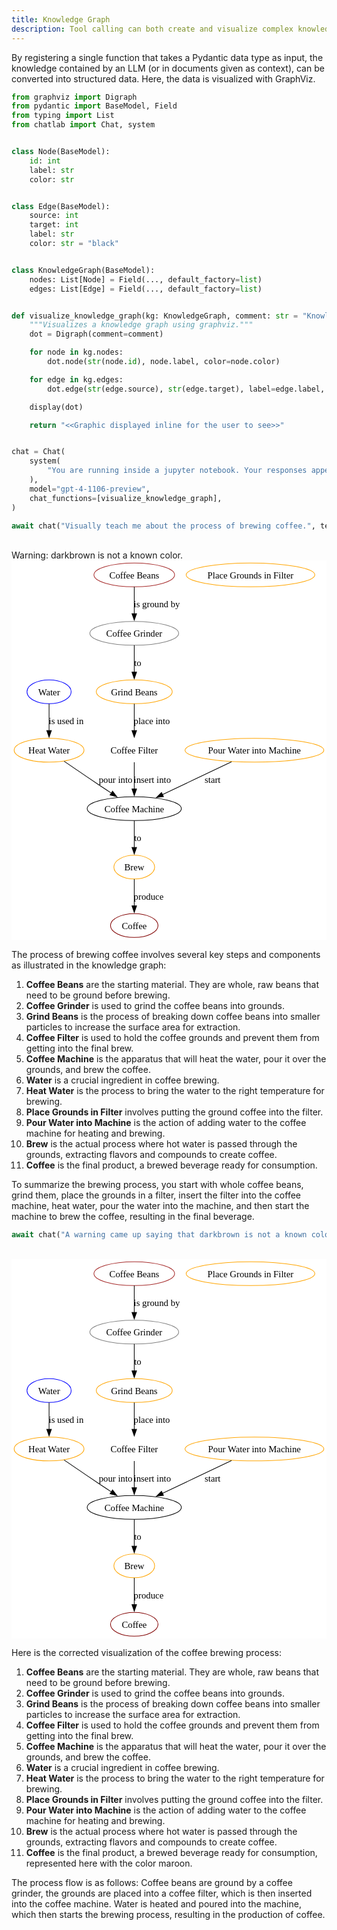 ```yaml
---
title: Knowledge Graph
description: Tool calling can both create and visualize complex knowledge graphs
---
```



By registering a single function that takes a Pydantic data type as input, the knowledge contained by an LLM (or in documents given as context), can be converted into structured data. 
Here, the data is visualized with GraphViz.

```python cell count=1
from graphviz import Digraph
from pydantic import BaseModel, Field
from typing import List
from chatlab import Chat, system


class Node(BaseModel):
    id: int
    label: str
    color: str


class Edge(BaseModel):
    source: int
    target: int
    label: str
    color: str = "black"


class KnowledgeGraph(BaseModel):
    nodes: List[Node] = Field(..., default_factory=list)
    edges: List[Edge] = Field(..., default_factory=list)


def visualize_knowledge_graph(kg: KnowledgeGraph, comment: str = "Knowledge Graph"):
    """Visualizes a knowledge graph using graphviz."""
    dot = Digraph(comment=comment)

    for node in kg.nodes:
        dot.node(str(node.id), node.label, color=node.color)

    for edge in kg.edges:
        dot.edge(str(edge.source), str(edge.target), label=edge.label, color=edge.color)

    display(dot)

    return "<<Graphic displayed inline for the user to see>>"


chat = Chat(
    system(
        "You are running inside a jupyter notebook. Your responses appear as markdown in the notebook. Functions you run can produce side effects."
    ),
    model="gpt-4-1106-preview",
    chat_functions=[visualize_knowledge_graph],
)

await chat("Visually teach me about the process of brewing coffee.", temperature=0.9)
```


<OutputBlock count={1}>
  <ChatFunctionCall
    open
    name="visualize_knowledge_graph"
    input={'{\n  "kg": {\n    "nodes": [\n      {\n        "id": 1,\n        "label": "Water",\n        "color": "blue"\n      },\n      {\n        "id": 2,\n        "label": "Coffee Grinder",\n        "color": "grey"\n      },\n      {\n        "id": 3,\n        "label": "Coffee Beans",\n        "color": "brown"\n      },\n      {\n        "id": 4,\n        "label": "Grind Beans",\n        "color": "orange"\n      },\n      {\n        "id": 5,\n        "label": "Coffee Filter",\n        "color": "white"\n      },\n      {\n        "id": 6,\n        "label": "Coffee Machine",\n        "color": "black"\n      },\n      {\n        "id": 7,\n        "label": "Heat Water",\n        "color": "orange"\n      },\n      {\n        "id": 8,\n        "label": "Place Grounds in Filter",\n        "color": "orange"\n      },\n      {\n        "id": 9,\n        "label": "Pour Water into Machine",\n        "color": "orange"\n      },\n      {\n        "id": 10,\n        "label": "Brew",\n        "color": "orange"\n      },\n      {\n        "id": 11,\n        "label": "Coffee",\n        "color": "darkbrown"\n      }\n    ],\n    "edges": [\n      {\n        "source": 3,\n        "target": 2,\n        "label": "is ground by"\n      },\n      {\n        "source": 2,\n        "target": 4,\n        "label": "to"\n      },\n      {\n        "source": 4,\n        "target": 5,\n        "label": "place into"\n      },\n      {\n        "source": 5,\n        "target": 6,\n        "label": "insert into"\n      },\n      {\n        "source": 1,\n        "target": 7,\n        "label": "is used in"\n      },\n      {\n        "source": 7,\n        "target": 6,\n        "label": "pour into"\n      },\n      {\n        "source": 9,\n        "target": 6,\n        "label": "start"\n      },\n      {\n        "source": 6,\n        "target": 10,\n        "label": "to"\n      },\n      {\n        "source": 10,\n        "target": 11,\n        "label": "produce"\n      }\n    ]\n  },\n  "comment": "Coffee Brewing Process"\n}'}
    output="<<Graphic displayed inline for the user to see>>"
  />
<br />
Warning: darkbrown is not a known color.
<br />

<svg viewBox="0.00 0.00 476.98 575.00" height="575pt" width="477pt">
    <g transform="scale(1 1) rotate(0) translate(4 571)" id="graph0">
        <polygon points="-4,4 -4,-571 472.98,-571 472.98,4 -4,4" stroke="none" fill="white"></polygon>
        <g id="node1">
            <ellipse ry="18" rx="33.44" cy="-372" cx="52.89" stroke="blue" fill="none"></ellipse>
            <text font-size="14.00" font-family="Times,serif" y="-366.95" x="52.89" text-anchor="middle">Water</text>
        </g>
        <g id="node7">
            <ellipse ry="18" rx="52.89" cy="-283.5" cx="52.89" stroke="orange" fill="none"></ellipse>
            <text font-size="14.00" font-family="Times,serif" y="-278.45" x="52.89" text-anchor="middle">Heat Water</text>
        </g>
        <g id="edge5">
            <path d="M52.89,-353.91C52.89,-342.26 52.89,-326.55 52.89,-313.02" stroke="black" fill="none"></path>
            <polygon points="56.39,-313.36 52.89,-303.36 49.39,-313.36 56.39,-313.36" stroke="black" fill="black"></polygon>
            <text font-size="14.00" font-family="Times,serif" y="-322.7" x="78.76" text-anchor="middle">is used in</text>
        </g>
        <g id="node2">
            <ellipse ry="18" rx="67.22" cy="-460.5" cx="181.89" stroke="grey" fill="none"></ellipse>
            <text font-size="14.00" font-family="Times,serif" y="-455.45" x="181.89" text-anchor="middle">Coffee Grinder</text>
        </g>
        <g id="node4">
            <ellipse ry="18" rx="57.49" cy="-372" cx="181.89" stroke="orange" fill="none"></ellipse>
            <text font-size="14.00" font-family="Times,serif" y="-366.95" x="181.89" text-anchor="middle">Grind Beans</text>
        </g>
        <g id="edge2">
            <path d="M181.89,-442.41C181.89,-430.76 181.89,-415.05 181.89,-401.52" stroke="black" fill="none"></path>
            <polygon points="185.39,-401.86 181.89,-391.86 178.39,-401.86 185.39,-401.86" stroke="black" fill="black"></polygon>
            <text font-size="14.00" font-family="Times,serif" y="-411.2" x="187.14" text-anchor="middle">to</text>
        </g>
        <g id="node3">
            <ellipse ry="18" rx="61.08" cy="-549" cx="181.89" stroke="brown" fill="none"></ellipse>
            <text font-size="14.00" font-family="Times,serif" y="-543.95" x="181.89" text-anchor="middle">Coffee Beans</text>
        </g>
        <g id="edge1">
            <path d="M181.89,-530.91C181.89,-519.26 181.89,-503.55 181.89,-490.02" stroke="black" fill="none"></path>
            <polygon points="185.39,-490.36 181.89,-480.36 178.39,-490.36 185.39,-490.36" stroke="black" fill="black"></polygon>
            <text font-size="14.00" font-family="Times,serif" y="-499.7" x="216.01" text-anchor="middle">is ground by</text>
        </g>
        <g id="node5">
            <ellipse ry="18" rx="58.52" cy="-283.5" cx="181.89" stroke="white" fill="none"></ellipse>
            <text font-size="14.00" font-family="Times,serif" y="-278.45" x="181.89" text-anchor="middle">Coffee Filter</text>
        </g>
        <g id="edge3">
            <path d="M181.89,-353.91C181.89,-342.26 181.89,-326.55 181.89,-313.02" stroke="black" fill="none"></path>
            <polygon points="185.39,-313.36 181.89,-303.36 178.39,-313.36 185.39,-313.36" stroke="black" fill="black"></polygon>
            <text font-size="14.00" font-family="Times,serif" y="-322.7" x="208.51" text-anchor="middle">place into</text>
        </g>
        <g id="node6">
            <ellipse ry="18" rx="71.31" cy="-195" cx="181.89" stroke="black" fill="none"></ellipse>
            <text font-size="14.00" font-family="Times,serif" y="-189.95" x="181.89" text-anchor="middle">Coffee Machine</text>
        </g>
        <g id="edge4">
            <path d="M181.89,-265.41C181.89,-253.76 181.89,-238.05 181.89,-224.52" stroke="black" fill="none"></path>
            <polygon points="185.39,-224.86 181.89,-214.86 178.39,-224.86 185.39,-224.86" stroke="black" fill="black"></polygon>
            <text font-size="14.00" font-family="Times,serif" y="-234.2" x="209.26" text-anchor="middle">insert into</text>
        </g>
        <g id="node10">
            <ellipse ry="18" rx="30.88" cy="-106.5" cx="181.89" stroke="orange" fill="none"></ellipse>
            <text font-size="14.00" font-family="Times,serif" y="-101.45" x="181.89" text-anchor="middle">Brew</text>
        </g>
        <g id="edge8">
            <path d="M181.89,-176.91C181.89,-165.26 181.89,-149.55 181.89,-136.02" stroke="black" fill="none"></path>
            <polygon points="185.39,-136.36 181.89,-126.36 178.39,-136.36 185.39,-136.36" stroke="black" fill="black"></polygon>
            <text font-size="14.00" font-family="Times,serif" y="-145.7" x="187.14" text-anchor="middle">to</text>
        </g>
        <g id="edge6">
            <path d="M75.61,-266.84C90.55,-256.57 110.58,-242.9 128.39,-231 134.44,-226.95 140.91,-222.68 147.18,-218.57" stroke="black" fill="none"></path>
            <polygon points="149.06,-221.52 155.51,-213.11 145.23,-215.66 149.06,-221.52" stroke="black" fill="black"></polygon>
            <text font-size="14.00" font-family="Times,serif" y="-234.2" x="153.64" text-anchor="middle">pour into</text>
        </g>
        <g id="node8">
            <ellipse ry="18" rx="97.41" cy="-549" cx="357.89" stroke="orange" fill="none"></ellipse>
            <text font-size="14.00" font-family="Times,serif" y="-543.95" x="357.89" text-anchor="middle">Place Grounds in Filter</text>
        </g>
        <g id="node9">
            <ellipse ry="18" rx="105.09" cy="-283.5" cx="363.89" stroke="orange" fill="none"></ellipse>
            <text font-size="14.00" font-family="Times,serif" y="-278.45" x="363.89" text-anchor="middle">Pour Water into Machine</text>
        </g>
        <g id="edge7">
            <path d="M329.23,-266.03C299.48,-251.89 256.5,-231.46 224.63,-216.31" stroke="black" fill="none"></path>
            <polygon points="226.18,-213.18 215.65,-212.05 223.18,-219.5 226.18,-213.18" stroke="black" fill="black"></polygon>
            <text font-size="14.00" font-family="Times,serif" y="-234.2" x="300.51" text-anchor="middle">start</text>
        </g>
        <g id="node11">
            <ellipse ry="18" rx="36" cy="-18" cx="181.89" stroke="maroon" fill="none"></ellipse>
            <text font-size="14.00" font-family="Times,serif" y="-12.95" x="181.89" text-anchor="middle">Coffee</text>
        </g>
        <g id="edge9">
            <path d="M181.89,-88.41C181.89,-76.76 181.89,-61.05 181.89,-47.52" stroke="black" fill="none"></path>
            <polygon points="185.39,-47.86 181.89,-37.86 178.39,-47.86 185.39,-47.86" stroke="black" fill="black"></polygon>
            <text font-size="14.00" font-family="Times,serif" y="-57.2" x="203.64" text-anchor="middle">produce</text>
        </g>
    </g>
</svg>


The process of brewing coffee involves several key steps and components as illustrated in the knowledge graph:

1. **Coffee Beans** are the starting material. They are whole, raw beans that need to be ground before brewing.
2. **Coffee Grinder** is used to grind the coffee beans into grounds.
3. **Grind Beans** is the process of breaking down coffee beans into smaller particles to increase the surface area for extraction.
4. **Coffee Filter** is used to hold the coffee grounds and prevent them from getting into the final brew.
5. **Coffee Machine** is the apparatus that will heat the water, pour it over the grounds, and brew the coffee.
6. **Water** is a crucial ingredient in coffee brewing.
7. **Heat Water** is the process to bring the water to the right temperature for brewing.
8. **Place Grounds in Filter** involves putting the ground coffee into the filter.
9. **Pour Water into Machine** is the action of adding water to the coffee machine for heating and brewing.
10. **Brew** is the actual process where hot water is passed through the grounds, extracting flavors and compounds to create coffee.
11. **Coffee** is the final product, a brewed beverage ready for consumption.

To summarize the brewing process, you start with whole coffee beans, grind them, place the grounds in a filter, insert the filter into the coffee machine, heat water, pour the water into the machine, and then start the machine to brew the coffee, resulting in the final beverage.
</OutputBlock>

```python cell count=2
await chat("A warning came up saying that darkbrown is not a known color.")
```

<OutputBlock count={2}>
  <ChatFunctionCall
    open
    name="visualize_knowledge_graph"
    input={'{\n  "kg": {\n    "nodes": [\n      { "id": 1, "label": "Water", "color": "blue" },\n      { "id": 2, "label": "Coffee Grinder", "color": "grey" },\n      { "id": 3, "label": "Coffee Beans", "color": "brown" },\n      { "id": 4, "label": "Grind Beans", "color": "orange" },\n      { "id": 5, "label": "Coffee Filter", "color": "white" },\n      { "id": 6, "label": "Coffee Machine", "color": "black" },\n      { "id": 7, "label": "Heat Water", "color": "orange" },\n      { "id": 8, "label": "Place Grounds in Filter", "color": "orange" },\n      { "id": 9, "label": "Pour Water into Machine", "color": "orange" },\n      { "id": 10, "label": "Brew", "color": "orange" },\n      { "id": 11, "label": "Coffee", "color": "maroon" }\n    ],\n    "edges": [\n      { "source": 3, "target": 2, "label": "is ground by" },\n      { "source": 2, "target": 4, "label": "to" },\n      { "source": 4, "target": 5, "label": "place into" },\n      { "source": 5, "target": 6, "label": "insert into" },\n      { "source": 1, "target": 7, "label": "is used in" },\n      { "source": 7, "target": 6, "label": "pour into" },\n      { "source": 9, "target": 6, "label": "start" },\n      { "source": 6, "target": 10, "label": "to" },\n      { "source": 10, "target": 11, "label": "produce" }\n    ]\n  },\n  "comment": "Coffee Brewing Process"\n}\n'}
    output="<<Graphic displayed inline for the user to see>>"
  />
<br />
<svg viewBox="0.00 0.00 476.98 575.00" height="575pt" width="477pt">
    <g transform="scale(1 1) rotate(0) translate(4 571)" id="graph0">
        <polygon points="-4,4 -4,-571 472.98,-571 472.98,4 -4,4" stroke="none" fill="white"></polygon>
        <g  id="node1">
            <ellipse ry="18" rx="33.44" cy="-372" cx="52.89" stroke="blue" fill="none"></ellipse>
            <text font-size="14.00" font-family="Times,serif" y="-366.95" x="52.89" text-anchor="middle">Water</text>
        </g>
        <g  id="node7">
            <ellipse ry="18" rx="52.89" cy="-283.5" cx="52.89" stroke="orange" fill="none"></ellipse>
            <text font-size="14.00" font-family="Times,serif" y="-278.45" x="52.89" text-anchor="middle">Heat Water</text>
        </g>
        <g id="edge5">
            <path d="M52.89,-353.91C52.89,-342.26 52.89,-326.55 52.89,-313.02" stroke="black" fill="none"></path>
            <polygon points="56.39,-313.36 52.89,-303.36 49.39,-313.36 56.39,-313.36" stroke="black" fill="black"></polygon>
            <text font-size="14.00" font-family="Times,serif" y="-322.7" x="78.76" text-anchor="middle">is used in</text>
        </g>
        <g  id="node2">
            <ellipse ry="18" rx="67.22" cy="-460.5" cx="181.89" stroke="grey" fill="none"></ellipse>
            <text font-size="14.00" font-family="Times,serif" y="-455.45" x="181.89" text-anchor="middle">Coffee Grinder</text>
        </g>
        <g  id="node4">
            <ellipse ry="18" rx="57.49" cy="-372" cx="181.89" stroke="orange" fill="none"></ellipse>
            <text font-size="14.00" font-family="Times,serif" y="-366.95" x="181.89" text-anchor="middle">Grind Beans</text>
        </g>
        <g id="edge2">
            <path d="M181.89,-442.41C181.89,-430.76 181.89,-415.05 181.89,-401.52" stroke="black" fill="none"></path>
            <polygon points="185.39,-401.86 181.89,-391.86 178.39,-401.86 185.39,-401.86" stroke="black" fill="black"></polygon>
            <text font-size="14.00" font-family="Times,serif" y="-411.2" x="187.14" text-anchor="middle">to</text>
        </g>
        <g  id="node3">
            <ellipse ry="18" rx="61.08" cy="-549" cx="181.89" stroke="brown" fill="none"></ellipse>
            <text font-size="14.00" font-family="Times,serif" y="-543.95" x="181.89" text-anchor="middle">Coffee Beans</text>
        </g>
        <g id="edge1">
            <path d="M181.89,-530.91C181.89,-519.26 181.89,-503.55 181.89,-490.02" stroke="black" fill="none"></path>
            <polygon points="185.39,-490.36 181.89,-480.36 178.39,-490.36 185.39,-490.36" stroke="black" fill="black"></polygon>
            <text font-size="14.00" font-family="Times,serif" y="-499.7" x="216.01" text-anchor="middle">is ground by</text>
        </g>
        <g  id="node5">
            <ellipse ry="18" rx="58.52" cy="-283.5" cx="181.89" stroke="white" fill="none"></ellipse>
            <text font-size="14.00" font-family="Times,serif" y="-278.45" x="181.89" text-anchor="middle">Coffee Filter</text>
        </g>
        <g id="edge3">
            <path d="M181.89,-353.91C181.89,-342.26 181.89,-326.55 181.89,-313.02" stroke="black" fill="none"></path>
            <polygon points="185.39,-313.36 181.89,-303.36 178.39,-313.36 185.39,-313.36" stroke="black" fill="black"></polygon>
            <text font-size="14.00" font-family="Times,serif" y="-322.7" x="208.51" text-anchor="middle">place into</text>
        </g>
        <g  id="node6">
            <ellipse ry="18" rx="71.31" cy="-195" cx="181.89" stroke="black" fill="none"></ellipse>
            <text font-size="14.00" font-family="Times,serif" y="-189.95" x="181.89" text-anchor="middle">Coffee Machine</text>
        </g>
        <g id="edge4">
            <path d="M181.89,-265.41C181.89,-253.76 181.89,-238.05 181.89,-224.52" stroke="black" fill="none"></path>
            <polygon points="185.39,-224.86 181.89,-214.86 178.39,-224.86 185.39,-224.86" stroke="black" fill="black"></polygon>
            <text font-size="14.00" font-family="Times,serif" y="-234.2" x="209.26" text-anchor="middle">insert into</text>
        </g>
        <g  id="node10">
            <ellipse ry="18" rx="30.88" cy="-106.5" cx="181.89" stroke="orange" fill="none"></ellipse>
            <text font-size="14.00" font-family="Times,serif" y="-101.45" x="181.89" text-anchor="middle">Brew</text>
        </g>
        <g id="edge8">
            <path d="M181.89,-176.91C181.89,-165.26 181.89,-149.55 181.89,-136.02" stroke="black" fill="none"></path>
            <polygon points="185.39,-136.36 181.89,-126.36 178.39,-136.36 185.39,-136.36" stroke="black" fill="black"></polygon>
            <text font-size="14.00" font-family="Times,serif" y="-145.7" x="187.14" text-anchor="middle">to</text>
        </g>
        <g id="edge6">
            <path d="M75.61,-266.84C90.55,-256.57 110.58,-242.9 128.39,-231 134.44,-226.95 140.91,-222.68 147.18,-218.57" stroke="black" fill="none"></path>
            <polygon points="149.06,-221.52 155.51,-213.11 145.23,-215.66 149.06,-221.52" stroke="black" fill="black"></polygon>
            <text font-size="14.00" font-family="Times,serif" y="-234.2" x="153.64" text-anchor="middle">pour into</text>
        </g>
        <g  id="node8">
            <ellipse ry="18" rx="97.41" cy="-549" cx="357.89" stroke="orange" fill="none"></ellipse>
            <text font-size="14.00" font-family="Times,serif" y="-543.95" x="357.89" text-anchor="middle">Place Grounds in Filter</text>
        </g>
        <g  id="node9">
            <ellipse ry="18" rx="105.09" cy="-283.5" cx="363.89" stroke="orange" fill="none"></ellipse>
            <text font-size="14.00" font-family="Times,serif" y="-278.45" x="363.89" text-anchor="middle">Pour Water into Machine</text>
        </g>
        <g id="edge7">
            <path d="M329.23,-266.03C299.48,-251.89 256.5,-231.46 224.63,-216.31" stroke="black" fill="none"></path>
            <polygon points="226.18,-213.18 215.65,-212.05 223.18,-219.5 226.18,-213.18" stroke="black" fill="black"></polygon>
            <text font-size="14.00" font-family="Times,serif" y="-234.2" x="300.51" text-anchor="middle">start</text>
        </g>
        <g  id="node11">
            <ellipse ry="18" rx="36" cy="-18" cx="181.89" stroke="maroon" fill="none"></ellipse>
            <text font-size="14.00" font-family="Times,serif" y="-12.95" x="181.89" text-anchor="middle">Coffee</text>
        </g>
        <g id="edge9">
            <path d="M181.89,-88.41C181.89,-76.76 181.89,-61.05 181.89,-47.52" stroke="black" fill="none"></path>
            <polygon points="185.39,-47.86 181.89,-37.86 178.39,-47.86 185.39,-47.86" stroke="black" fill="black"></polygon>
            <text font-size="14.00" font-family="Times,serif" y="-57.2" x="203.64" text-anchor="middle">produce</text>
        </g>
    </g>
</svg>

Here is the corrected visualization of the coffee brewing process:

1. **Coffee Beans** are the starting material. They are whole, raw beans that need to be ground before brewing.
2. **Coffee Grinder** is used to grind the coffee beans into grounds.
3. **Grind Beans** is the process of breaking down coffee beans into smaller particles to increase the surface area for extraction.
4. **Coffee Filter** is used to hold the coffee grounds and prevent them from getting into the final brew.
5. **Coffee Machine** is the apparatus that will heat the water, pour it over the grounds, and brew the coffee.
6. **Water** is a crucial ingredient in coffee brewing.
7. **Heat Water** is the process to bring the water to the right temperature for brewing.
8. **Place Grounds in Filter** involves putting the ground coffee into the filter.
9. **Pour Water into Machine** is the action of adding water to the coffee machine for heating and brewing.
10. **Brew** is the actual process where hot water is passed through the grounds, extracting flavors and compounds to create coffee.
11. **Coffee** is the final product, a brewed beverage ready for consumption, represented here with the color maroon.

The process flow is as follows: Coffee beans are ground by a coffee grinder, the grounds are placed into a coffee filter, which is then inserted into the coffee machine. Water is heated and poured into the machine, which then starts the brewing process, resulting in the production of coffee.
</OutputBlock>